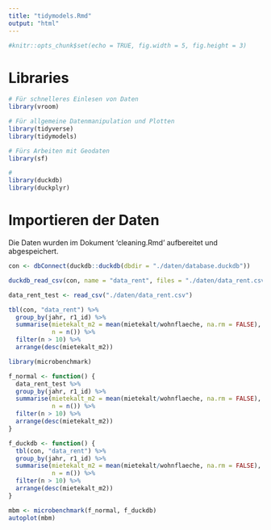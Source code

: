 ```yaml
---
title: "tidymodels.Rmd"
output: "html"
---
```


```r
#knitr::opts_chunk$set(echo = TRUE, fig.width = 5, fig.height = 3)
```

# Libraries
```r
# Für schnelleres Einlesen von Daten
library(vroom)

# Für allgemeine Datenmanipulation und Plotten
library(tidyverse)
library(tidymodels)

# Fürs Arbeiten mit Geodaten
library(sf)

#
library(duckdb)
library(duckplyr)
```


# Importieren der Daten
Die Daten wurden im Dokument 'cleaning.Rmd' aufbereitet und abgespeichert.
```r
con <- dbConnect(duckdb::duckdb(dbdir = "./daten/database.duckdb"))

duckdb_read_csv(con, name = "data_rent", files = "./daten/data_rent.csv")
```

```r
data_rent_test <- read_csv("./daten/data_rent.csv")
```


```r
tbl(con, "data_rent") %>%
  group_by(jahr, r1_id) %>%
  summarise(mietekalt_m2 = mean(mietekalt/wohnflaeche, na.rm = FALSE),
            n = n()) %>%
  filter(n > 10) %>%
  arrange(desc(mietekalt_m2))
```

```r
library(microbenchmark)

f_normal <- function() {
  data_rent_test %>%
  group_by(jahr, r1_id) %>%
  summarise(mietekalt_m2 = mean(mietekalt/wohnflaeche, na.rm = FALSE),
            n = n()) %>%
  filter(n > 10) %>%
  arrange(desc(mietekalt_m2))
}

f_duckdb <- function() {
  tbl(con, "data_rent") %>%
  group_by(jahr, r1_id) %>%
  summarise(mietekalt_m2 = mean(mietekalt/wohnflaeche, na.rm = FALSE),
            n = n()) %>%
  filter(n > 10) %>%
  arrange(desc(mietekalt_m2))
}

mbm <- microbenchmark(f_normal, f_duckdb)
autoplot(mbm)
```

